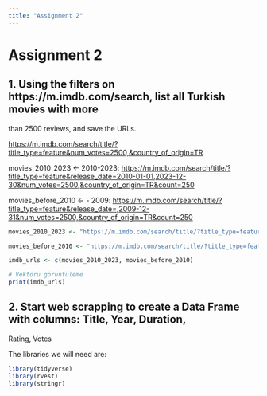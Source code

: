 ```yaml
---
title: "Assignment 2"
---
```


# Assignment 2

## 1. Using the filters on https://m.imdb.com/search, list all Turkish movies with more

than 2500 reviews, and save the URLs.

<https://m.imdb.com/search/title/?title_type=feature&num_votes=2500,&country_of_origin=TR>

movies_2010_2023 \<- 2010-2023: <https://m.imdb.com/search/title/?title_type=feature&release_date=2010-01-01,2023-12-30&num_votes=2500,&country_of_origin=TR&count=250>

movies_before_2010 \<- - 2009: <https://m.imdb.com/search/title/?title_type=feature&release_date=,2009-12-31&num_votes=2500,&country_of_origin=TR&count=250>

```r
movies_2010_2023 <- "https://m.imdb.com/search/title/?title_type=feature&release_date=2010-01-01,2023-12-30&num_votes=2500,&country_of_origin=TR&count=250"

movies_before_2010 <- "https://m.imdb.com/search/title/?title_type=feature&release_date=,2009-12-31&num_votes=2500,&country_of_origin=TR&count=250"

imdb_urls <- c(movies_2010_2023, movies_before_2010)

# Vektörü görüntüleme
print(imdb_urls)
```

## 2. Start web scrapping to create a Data Frame with columns: Title, Year, Duration,

Rating, Votes

The libraries we will need are:


```r

library(tidyverse)
library(rvest)
library(stringr)

```

